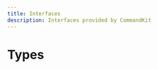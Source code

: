 ```yaml
---
title: Interfaces
description: Interfaces provided by CommandKit
---
```


# Types

<Cards><Card title="AutocompleteProps" description="Props for autocomplete command run functions." href="/docs/types/AutocompleteProps" />

<Card
  title="CommandContext"
  description="Represents a command context."
  href="/docs/types/CommandContext"
/>

<Card
  title="CommandFileObject"
  description="Represents a command file."
  href="/docs/types/CommandFileObject"
/>

<Card
  title="CommandKitConfig"
  description="No description available."
  href="/docs/types/CommandKitConfig"
/>

<Card
  title="CommandKitData"
  description="Private data for the CommandKit class."
  href="/docs/types/CommandKitData"
/>

<Card
  title="CommandKitOptions"
  description="Options for instantiating a CommandKit handler."
  href="/docs/types/CommandKitOptions"
/>

<Card
  title="CommandOptions"
  description="Additional command configuration options."
  href="/docs/types/CommandOptions"
/>

<Card
  title="CommandProps"
  description="Props for command run functions."
  href="/docs/types/CommandProps"
/>

<Card
  title="ContextMenuCommandProps"
  description="Props for context menu command run functions."
  href="/docs/types/ContextMenuCommandProps"
/>

<Card
  title="MessageContextMenuCommandProps"
  description="Props for message context menu command run functions."
  href="/docs/types/MessageContextMenuCommandProps"
/>

<Card
  title="SlashCommandProps"
  description="Props for slash (chat input) command run functions."
  href="/docs/types/SlashCommandProps"
/>

<Card
  title="UserContextMenuCommandProps"
  description="Props for user context menu command run functions."
  href="/docs/types/UserContextMenuCommandProps"
/>

<Card
  title="ValidationProps"
  description="Props for command validation functions."
  href="/docs/types/ValidationProps"
/>

<Card
  title="CommandData"
  description="No description available."
  href="/docs/types/CommandData"
/>

<Card
  title="CommandKitButtonBuilderInteractionCollectorDispatch"
  description="The handler to run when a button is clicked. This handler is called with the interaction as the first argument.
If the first argument is null, it means that the interaction collector has been destroyed."
  href="/docs/types/CommandKitButtonBuilderInteractionCollectorDispatch"
/>

<Card
  title="CommandKitButtonBuilderInteractionCollectorDispatchContextData"
  description="No description available."
  href="/docs/types/CommandKitButtonBuilderInteractionCollectorDispatchContextData"
/>

<Card
  title="CommandKitButtonBuilderOnEnd"
  description="No description available."
  href="/docs/types/CommandKitButtonBuilderOnEnd"
/>

<Card
  title="CommandObject"
  description="No description available."
  href="/docs/types/CommandObject"
/>

<Card title="ReloadOptions" description="A reload type for commands." href="/docs/types/ReloadOptions" /></Cards>
